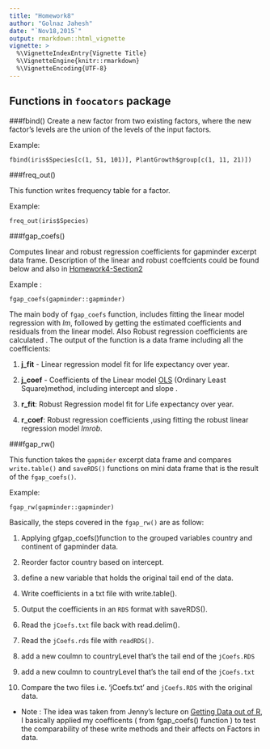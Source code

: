 ```yaml
---
title: "Homework8"
author: "Golnaz Jahesh"
date: "`Nov18,2015`"
output: rmarkdown::html_vignette
vignette: >
  %\VignetteIndexEntry{Vignette Title}
  %\VignetteEngine{knitr::rmarkdown}
  %\VignetteEncoding{UTF-8}
---
```

## Functions in `foocators` package

###fbind()
Create a new factor from two existing factors, where the new factor's levels
are the union of the levels of the input factors.  

Example: 

```
fbind(iris$Species[c(1, 51, 101)], PlantGrowth$group[c(1, 11, 21)])
```

###freq_out()

This function writes frequency table for a factor.  

Example:

```
freq_out(iris$Species)
```
###fgap_coefs()

Computes linear and robust regression coefficients for gapminder excerpt data frame. Description of the linear and robust coeffcients could be found below and also in  [Homework4-Section2](https://github.com/STAT545-UBC/golnaz_jahesh/blob/master/STAT545_Homework/homework4/hw4_func.md)

Example :

```
fgap_coefs(gapminder::gapminder)
```
The main body of `fgap_coefs` function, includes fitting the linear model regression with *lm*,  followed by getting the estimated coefficients and residuals from the linear model. Also Robust regression coefficients are calculated . The output of the function is a data frame including all the coefficients:

1. **j_fit** - Linear regression model fit for life expectancy over year.

2. **j_coef** - Coefficients of the Linear model [OLS](https://en.wikipedia.org/wiki/Ordinary_least_squares) (Ordinary Least Square)method, including intercept and slope .  

4. **r_fit**: Robust Regression model fit for Life expectancy over year.  

5. **r_coef**: Robust regression coefficients ,using fitting the robust linear regression model _lmrob_.    

###fgap_rw()

This function takes the `gapmider` excerpt data frame and 
compares `write.table()` and `saveRDS()` functions on mini data frame that is the result of the `fgap_coefs()`.

Example:

```
fgap_rw(gapminder::gapminder)
```
Basically, the steps covered in the `fgap_rw()` are as follow:

1. Applying gfgap_coefs()function to the grouped variables country and continent of gapminder data.

2. Reorder factor country based on intercept.

3. define a new variable that holds the original tail end of the data.

4. Write coefficients in a txt file with write.table().

5. Output the coefficients in an `RDS` format with saveRDS().

6.  Read the `jCoefs.txt` file back with read.delim().

7.  Read the `jCoefs.rds` file with `readRDS()`.

8. add a new coulmn to countryLevel that's the tail end of the `jCoefs.RDS`

9. add a new coulmn to countryLevel that's the tail end of the `jCoefs.txt`

10. Compare the two files i.e. 'jCoefs.txt' and `jCoefs.RDS` with the original data.



+ Note : The idea was taken from Jenny's lecture on [Getting Data out of R](http://www.stat.ubc.ca/~jenny/STAT545A/block05_getNumbersOut.html), I basically applied my coefficents ( from fgap_coefs() function ) to test the comparability of these write methods and their affects on Factors in data.
